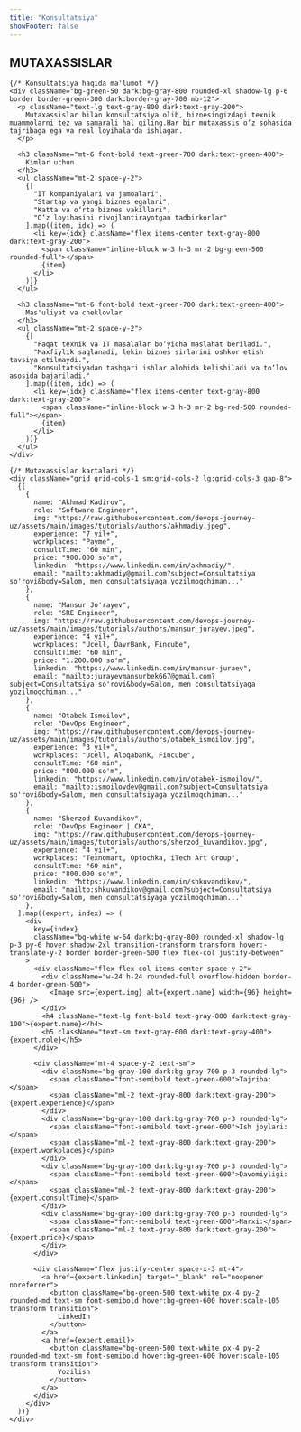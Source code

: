 ```yaml
---
title: "Konsultatsiya"
showFooter: false
---
```



<section className="py-12">
  <div className="max-w-7xl mx-auto px-4">
    <h2 className="text-center text-2xl sm:text-4xl font-extrabold text-gray-800 dark:text-white mb-12">
      MUTAXASSISLAR
    </h2>

    {/* Konsultatsiya haqida ma'lumot */}
    <div className="bg-green-50 dark:bg-gray-800 rounded-xl shadow-lg p-6 border border-green-300 dark:border-gray-700 mb-12">
      <p className="text-lg text-gray-800 dark:text-gray-200">
        Mutaxassislar bilan konsultatsiya olib, biznesingizdagi texnik muammolarni tez va samarali hal qiling.Har bir mutaxassis o‘z sohasida tajribaga ega va real loyihalarda ishlagan.
      </p>

      <h3 className="mt-6 font-bold text-green-700 dark:text-green-400">
        Kimlar uchun
      </h3>
      <ul className="mt-2 space-y-2">
        {[
          "IT kompaniyalari va jamoalari",
          "Startap va yangi biznes egalari",
          "Katta va o‘rta biznes vakillari",
          "O‘z loyihasini rivojlantirayotgan tadbirkorlar"
        ].map((item, idx) => (
          <li key={idx} className="flex items-center text-gray-800 dark:text-gray-200">
            <span className="inline-block w-3 h-3 mr-2 bg-green-500 rounded-full"></span>
            {item}
          </li>
        ))}
      </ul>

      <h3 className="mt-6 font-bold text-green-700 dark:text-green-400">
        Mas'uliyat va cheklovlar
      </h3>
      <ul className="mt-2 space-y-2">
        {[
          "Faqat texnik va IT masalalar bo‘yicha maslahat beriladi.",
          "Maxfiylik saqlanadi, lekin biznes sirlarini oshkor etish tavsiya etilmaydi.",
          "Konsultatsiyadan tashqari ishlar alohida kelishiladi va to‘lov asosida bajariladi."
        ].map((item, idx) => (
          <li key={idx} className="flex items-center text-gray-800 dark:text-gray-200">
            <span className="inline-block w-3 h-3 mr-2 bg-red-500 rounded-full"></span>
            {item}
          </li>
        ))}
      </ul>
    </div>

    {/* Mutaxassislar kartalari */}
    <div className="grid grid-cols-1 sm:grid-cols-2 lg:grid-cols-3 gap-8">
      {[
        {
          name: "Akhmad Kadirov",
          role: "Software Engineer",
          img: "https://raw.githubusercontent.com/devops-journey-uz/assets/main/images/tutorials/authors/akhmadiy.jpeg",
          experience: "7 yil+",
          workplaces: "Payme",
          consultTime: "60 min",
          price: "900.000 so'm",
          linkedin: "https://www.linkedin.com/in/akhmadiy/",
          email: "mailto:akhmadiy@gmail.com?subject=Consultatsiya so'rovi&body=Salom, men consultatsiyaga yozilmoqchiman..."
        },
        {
          name: "Mansur Jo'rayev",
          role: "SRE Engineer",
          img: "https://raw.githubusercontent.com/devops-journey-uz/assets/main/images/tutorials/authors/mansur_jurayev.jpeg",
          experience: "4 yil+",
          workplaces: "Ucell, DavrBank, Fincube",
          consultTime: "60 min",
          price: "1.200.000 so'm",
          linkedin: "https://www.linkedin.com/in/mansur-juraev",
          email: "mailto:jurayevmansurbek667@gmail.com?subject=Consultatsiya so'rovi&body=Salom, men consultatsiyaga yozilmoqchiman..."
        },
        {
          name: "Otabek Ismoilov",
          role: "DevOps Engineer",
          img: "https://raw.githubusercontent.com/devops-journey-uz/assets/main/images/tutorials/authors/otabek_ismoilov.jpg",
          experience: "3 yil+",
          workplaces: "Ucell, Aloqabank, Fincube",
          consultTime: "60 min",
          price: "800.000 so'm",
          linkedin: "https://www.linkedin.com/in/otabek-ismoilov/",
          email: "mailto:ismoilovdev@gmail.com?subject=Consultatsiya so'rovi&body=Salom, men consultatsiyaga yozilmoqchiman..."
        },
        {
          name: "Sherzod Kuvandikov",
          role: "DevOps Engineer | CKA",
          img: "https://raw.githubusercontent.com/devops-journey-uz/assets/main/images/tutorials/authors/sherzod_kuvandikov.jpg",
          experience: "4 yil+",
          workplaces: "Texnomart, Optochka, iTech Art Group",
          consultTime: "60 min",
          price: "800.000 so'm",
          linkedin: "https://www.linkedin.com/in/shkuvandikov/",
          email: "mailto:shkuvandikov@gmail.com?subject=Consultatsiya so'rovi&body=Salom, men consultatsiyaga yozilmoqchiman..."
        },
      ].map((expert, index) => (
        <div
          key={index}
          className="bg-white w-64 dark:bg-gray-800 rounded-xl shadow-lg p-3 py-6 hover:shadow-2xl transition-transform transform hover:-translate-y-2 border border-green-500 flex flex-col justify-between"
        >
          <div className="flex flex-col items-center space-y-2">
            <div className="w-24 h-24 rounded-full overflow-hidden border-4 border-green-500">
              <Image src={expert.img} alt={expert.name} width={96} height={96} />
            </div>
            <h4 className="text-lg font-bold text-gray-800 dark:text-gray-100">{expert.name}</h4>
            <h5 className="text-sm text-gray-600 dark:text-gray-400">{expert.role}</h5>
          </div>

          <div className="mt-4 space-y-2 text-sm">
            <div className="bg-gray-100 dark:bg-gray-700 p-3 rounded-lg">
              <span className="font-semibold text-green-600">Tajriba:</span>
              <span className="ml-2 text-gray-800 dark:text-gray-200">{expert.experience}</span>
            </div>
            <div className="bg-gray-100 dark:bg-gray-700 p-3 rounded-lg">
              <span className="font-semibold text-green-600">Ish joylari:</span>
              <span className="ml-2 text-gray-800 dark:text-gray-200">{expert.workplaces}</span>
            </div>
            <div className="bg-gray-100 dark:bg-gray-700 p-3 rounded-lg">
              <span className="font-semibold text-green-600">Davomiyligi:</span>
              <span className="ml-2 text-gray-800 dark:text-gray-200">{expert.consultTime}</span>
            </div>
            <div className="bg-gray-100 dark:bg-gray-700 p-3 rounded-lg">
              <span className="font-semibold text-green-600">Narxi:</span>
              <span className="ml-2 text-gray-800 dark:text-gray-200">{expert.price}</span>
            </div>
          </div>

          <div className="flex justify-center space-x-3 mt-4">
            <a href={expert.linkedin} target="_blank" rel="noopener noreferrer">
              <button className="bg-green-500 text-white px-4 py-2 rounded-md text-sm font-semibold hover:bg-green-600 hover:scale-105 transform transition">
                LinkedIn
              </button>
            </a>
            <a href={expert.email}>
              <button className="bg-green-500 text-white px-4 py-2 rounded-md text-sm font-semibold hover:bg-green-600 hover:scale-105 transform transition">
                Yozilish
              </button>
            </a>
          </div>
        </div>
      ))}
    </div>
  </div>
</section>